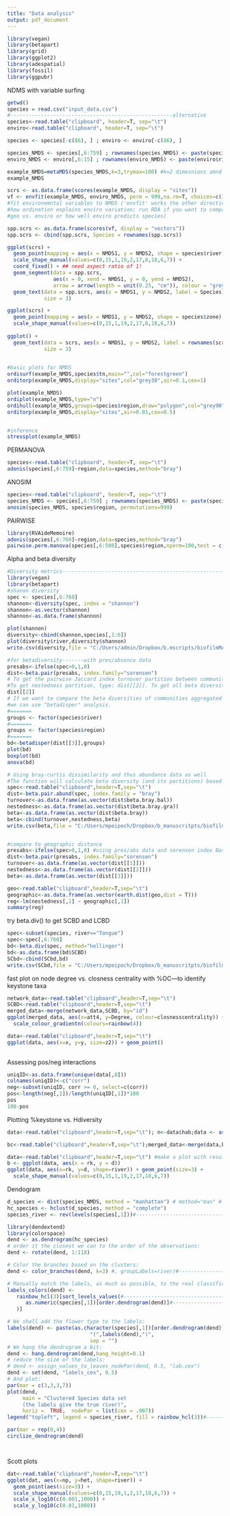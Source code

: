 ```yaml
---
title: "Data analysis"
output: pdf_document
---
```

```r
library(vegan)
library(betapart)
library(grid)
library(ggplot2)
library(adespatial)
library(fossil)
library(ggpubr)
```
NDMS with variable surfing
```r

getwd()
species = read.csv("input_data.csv")
#-----------------------------------------------------alternative
species<-read.table("clipboard", header=T, sep="\t")
enviro<-read.table("clipboard", header=T, sep="\t")

species <- species[-c(86), ] ; enviro <- enviro[-c(86), ]

species_NMDS <- species[,6:759] ; rownames(species_NMDS) <- paste(species$river, species$sampleID,sep=" ")
enviro_NMDS <- enviro[,6:15] ; rownames(enviro_NMDS) <- paste(enviro$river, enviro$sampleID,sep=" ")

example_NMDS=metaMDS(species_NMDS,k=3,trymax=100) #k=2 dimesnions amnd trymax=max number of random starts in                                                        search of stable solution (makes the iterations a bit                                                            longer)
example_NMDS

scrs <- as.data.frame(scores(example_NMDS, display = "sites"))
vf <- envfit(example_NMDS, enviro_NMDS, perm = 999,na.rm=T, choices=c(1,2))
#fit environemntal variables to NMDS ('envfit' works the other direction to RDA, 
#how ordination explains enviro variation; run RDA if you want to compare
#geo vs. enviro or how well enviro predicts species)

spp.scrs <- as.data.frame(scores(vf, display = "vectors"))
spp.scrs <- cbind(spp.scrs, Species = rownames(spp.scrs))

ggplot(scrs) +
  geom_point(mapping = aes(x = NMDS1, y = NMDS2, shape = species$river),size=4) +
  scale_shape_manual(values=c(0,15,1,19,2,17,8,18,6,7)) +
  coord_fixed() + ## need aspect ratio of 1!
  geom_segment(data = spp.scrs,
               aes(x = 0, xend = NMDS1, y = 0, yend = NMDS2),
               arrow = arrow(length = unit(0.25, "cm")), colour = "grey") +
  geom_text(data = spp.scrs, aes(x = NMDS1, y = NMDS2, label = Species),
            size = 3)

ggplot(scrs) +
  geom_point(mapping = aes(x = NMDS1, y = NMDS2, shape = species$zone),size=4) +
  scale_shape_manual(values=c(0,15,1,19,2,17,8,18,6,7)) 
  
ggplot() +
  geom_text(data = scrs, aes(x = NMDS1, y = NMDS2, label = rownames(scrs)),
            size = 3)
  

#basic plots for NMDS
ordisurf(example_NMDS,species$tn,main="",col="forestgreen")
orditorp(example_NMDS,display="sites",col="grey30",air=0.1,cex=1)

plot(example_NMDS)
ordiplot(example_NMDS,type="n")
ordihull(example_NMDS,groups=species$region,draw="polygon",col="grey90",label=F)
orditorp(example_NMDS,display="sites",air=0.01,cex=0.5)


#inference
stressplot(example_NMDS)
```
PERMANOVA
```r
species<-read.table("clipboard", header=T, sep="\t")
adonis(species[,6:759]~region,data=species,method="bray")
```
ANOSIM
```r
species<-read.table("clipboard", header=T, sep="\t")
species_NMDS <- species[,6:759] ; rownames(species_NMDS) <- paste(species$river, species$sampleID,sep=" ")
anosim(species_NMDS, species$region, permutations=999)
```
PAIRWISE
```r
library(RVAideMemoire)
adonis(species[,6:760]~region,data=species,method="bray")
pairwise.perm.manova(species[,6:500],species$region,nperm=100,test = c("Spherical"))
```

Alpha and beta diversity
```r
#Diversity metrics--------------------------------------------------------------------------------------
library(vegan)
library(betapart)
#shanon diversity
spec <- species[,6:760]
shannon<-diversity(spec, index = "shannon")
shannon<-as.vector(shannon)
shannon<-as.data.frame(shannon)

plot(shannon)
diversity<-cbind(shannon,species[,1:6])
plot(diversity$river,diversity$shannon)
write.csv(diversity,file = "C:/Users/admin/Dropbox/b.mscripts/biofilmMARC/Datasets/working datasets/diversity.csv")

#for betadiversity-------with pres/absence data
presabs<-ifelse(spec>0,1,0)
dist<-beta.pair(presabs, index.family="sorensen")
# To get the pairwise Jaccard index turnover partition between communities, type: dist[[1]]. 
#To get nestedness partition, type: dist[[2]]. To get all beta diversity: dist[[3]].
dist[[2]]
# If we want to compare the beta diversities of communities aggregated by groups
#we can use "betadisper" analysis.
#=======
groups <- factor(species$river)
#=======
groups <- factor(species$region)
#=======
bd<-betadisper(dist[[3]],groups)
plot(bd)
boxplot(bd)
anova(bd)
```

```r
# Using bray-curtis dissimilarity and thus abundance data as well
#The function will calculate beta diversity (and its partitions) based on Bray-Curtis dissimilarity index.
spec<-read.table("clipboard",header=T,sep="\t")
dist<-beta.pair.abund(spec, index.family = "bray")
turnover<-as.data.frame(as.vector(dist$beta.bray.bal))
nestedness<-as.data.frame(as.vector(dist$beta.bray.gra))
beta<-as.data.frame(as.vector(dist$beta.bray))
beta<-cbind(turnover,nestedness,beta)
write.csv(beta,file = "C:/Users/mpeipoch/Dropbox/b_manuscritpts/biofilmMARC/Datasets/working datasets/beta.csv")


#compare to geographic distance
presabs<-ifelse(spec>0,1,0) #using pres/abs data and sorensen index Baselga 2012
dist<-beta.pair(presabs, index.family="sorensen")
turnover<-as.data.frame(as.vector(dist[[1]]))
nestedness<-as.data.frame(as.vector(dist[[2]]))
beta<-as.data.frame(as.vector(dist[[3]]))

geo<-read.table("clipboard",header=T,sep="\t")
geographic<-as.data.frame(as.vector(earth.dist(geo,dist = T)))
reg<-lm(nestedness[,1] ~ geographic[,1])
summary(reg)

```

try beta.div() to get SCBD and LCBD
```r
spec<-subset(species, river=="Tongue")
spec<-spec[,6:760]
bd<-beta.div(spec, method="hellinger")
bd<-as.data.frame(bd$SCBD)
SCbd<-cbind(SCbd,bd)
write.csv(SCbd,file = "C:/Users/mpeipoch/Dropbox/b_manuscritpts/biofilmMARC/Datasets/working datasets/beta.csv")
```

fast plot on node degree vs. closness centrality with %OC---to identify keystone taxa
```r
network_data<-read.table("clipboard",header=T,sep="\t")
SCBD<-read.table("clipboard",header=T,sep="\t")
merged_data<-merge(network_data,SCBD, by="id")
ggplot(merged_data, aes(x=att4, y=Degree, colour=closnesscentrality)) + geom_point() + 
  scale_colour_gradientn(colours=rainbow(4))
```

```r
data<-read.table("clipboard",header=T,sep="\t")
ggplot(data, aes(x=x, y=y, size=z2)) + geom_point()  
  

```

Assessing pos/neg interactions
```r
uniqID<-as.data.frame(unique(data[,8]))
colnames(uniqID)<-c("corr")
neg<-subset(uniqID, corr >= 0, select=c(corr))
pos<-length(neg[,1])/length(uniqID[,1])*100
pos
100-pos
```

Plotting %keystone vs. Hdiversity
```r
data<-read.table("clipboard",header=T,sep="\t"); n<-data$hab;data <- as.data.frame(t(data[,-1]));colnames(data) <- n;data$id <- factor(row.names(data))

bc<-read.table("clipboard",header=T,sep="\t");merged_data<-merge(data,bc, by="id"); merged_data2<-merged_data[,c(-1)]; total<-as.data.frame(colSums(merged_data2))

data<-read.table("clipboard",header=T,sep="\t") #make a plot with results
b <- ggplot(data, aes(x = rk, y = d))
ggplot(data, aes(x=rk, y=d, shape=river)) + geom_point(size=3) +
  scale_shape_manual(values=c(0,15,1,19,2,17,18,6,7)) 


```

Dendogram
```r
d_species <- dist(species_NMDS, method = "manhattan") # method="man" # is a bit better
hc_species <- hclust(d_species, method = "complete")
species_river <- rev(levels(species[,1]))#--------------------------------------

library(dendextend)
library(colorspace)
dend <- as.dendrogram(hc_species)
# order it the closest we can to the order of the observations:
dend <- rotate(dend, 1:118)

# Color the branches based on the clusters:
dend <- color_branches(dend, k=3) #, groupLabels=river)#--------------------------------------

# Manually match the labels, as much as possible, to the real classification of the flowers:
labels_colors(dend) <-
   rainbow_hcl(3)[sort_levels_values(#--------------------------------------
      as.numeric(species[,1])[order.dendrogram(dend)]#--------------------------------------
   )]

# We shall add the flower type to the labels:
labels(dend) <- paste(as.character(species[,1])[order.dendrogram(dend)],#--------------------------------------
                           "(",labels(dend),")", 
                           sep = "")
# We hang the dendrogram a bit:
dend <- hang.dendrogram(dend,hang_height=0.1)
# reduce the size of the labels:
# dend <- assign_values_to_leaves_nodePar(dend, 0.5, "lab.cex")
dend <- set(dend, "labels_cex", 0.5)
# And plot:
par(mar = c(3,3,3,7))
plot(dend, 
     main = "Clustered Species data set
     (the labels give the true river)", 
     horiz =  TRUE,  nodePar = list(cex = .007))
legend("topleft", legend = species_river, fill = rainbow_hcl(3))#--------------------------------------

par(mar = rep(0,4))
circlize_dendrogram(dend)




```

Scott plots
```r
dat<-read.table("clipboard",header=T,sep="\t")
ggplot(dat, aes(x=np, y=het, shape=river)) + 
  geom_point(aes(size=3)) +
  scale_shape_manual(values=c(0,15,19,1,2,17,18,6,7)) +
  scale_x_log10(c(0.001,1000)) +
  scale_y_log10(c(0.01,1000))

```

